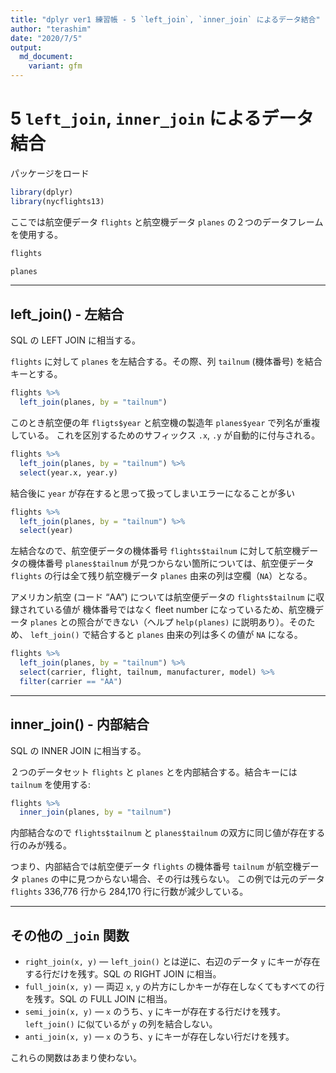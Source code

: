 ```yaml
---
title: "dplyr ver1 練習帳 - 5 `left_join`, `inner_join` によるデータ結合"
author: "terashim"
date: "2020/7/5"
output:
  md_document:
    variant: gfm
---
```


# 5 `left_join`, `inner_join` によるデータ結合

パッケージをロード

```r
library(dplyr)
library(nycflights13)
```

ここでは航空便データ `flights` と航空機データ `planes` の２つのデータフレームを使用する。

```r
flights
```

```r
planes
```

---

## left_join() - 左結合

SQL の LEFT JOIN に相当する。

`flights` に対して `planes` を左結合する。その際、列 `tailnum` (機体番号) を結合キーとする。

```r
flights %>% 
  left_join(planes, by = "tailnum")
```
このとき航空便の年 `fligts$year` と航空機の製造年 `planes$year` で列名が重複している。
これを区別するためのサフィックス `.x`, `.y` が自動的に付与される。

```r
flights %>% 
  left_join(planes, by = "tailnum") %>% 
  select(year.x, year.y)
```

結合後に `year` が存在すると思って扱ってしまいエラーになることが多い

```r
flights %>% 
  left_join(planes, by = "tailnum") %>% 
  select(year)
```

左結合なので、航空便データの機体番号 `flights$tailnum` に対して航空機データの機体番号 `planes$tailnum` が見つからない箇所については、航空便データ `flights` の行は全て残り航空機データ `planes` 由来の列は空欄（`NA`）となる。

アメリカン航空 (コード "AA") については航空便データの `flights$tailnum` に収録されている値が
機体番号ではなく fleet number になっているため、航空機データ `planes` との照合ができない（ヘルプ `help(planes)` に説明あり）。そのため、 `left_join()` で結合すると `planes` 由来の列は多くの値が `NA` になる。

```r
flights %>% 
  left_join(planes, by = "tailnum") %>% 
  select(carrier, flight, tailnum, manufacturer, model) %>% 
  filter(carrier == "AA")
```

---

## inner_join() - 内部結合

SQL の INNER JOIN に相当する。

２つのデータセット `flights` と `planes` とを内部結合する。結合キーには `tailnum` を使用する:

```r
flights %>% 
  inner_join(planes, by = "tailnum")
```

内部結合なので `flights$tailnum` と `planes$tailnum` の双方に同じ値が存在する行のみが残る。

つまり、内部結合では航空便データ `flights` の機体番号 `tailnum` が航空機データ `planes` の中に見つからない場合、その行は残らない。
この例では元のデータ `flights` 336,776 行から 284,170 行に行数が減少している。

---

## その他の `_join` 関数

- `right_join(x, y)` --- `left_join()` とは逆に、右辺のデータ `y` にキーが存在する行だけを残す。SQL の RIGHT JOIN に相当。
- `full_join(x, y)` --- 両辺 `x`, `y` の片方にしかキーが存在しなくてもすべての行を残す。SQL の FULL JOIN に相当。
- `semi_join(x, y)` --- `x` のうち、`y` にキーが存在する行だけを残す。`left_join()` に似ているが `y` の列を結合しない。
- `anti_join(x, y)` --- `x` のうち、`y` にキーが存在しない行だけを残す。

これらの関数はあまり使わない。
